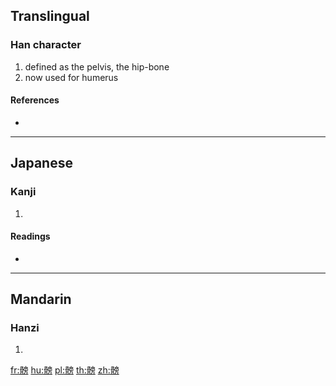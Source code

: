 {{character info/new}}
==Translingual==

===Han character===
{{Han char|rn=188|rad=骨|as=10|sn=20|four=|canj=BBYBS}}

# defined as the pelvis, the hip-bone
# now used for humerus

====References====
* {{Han ref|kx=1450.240|dkj=45246|dj=1977.010|hdz=74416.160|uh=9AC8|ud=39624}}

----

==Japanese==

===Kanji===
{{ja-kanji|grade=|rs=骨10}}

# {{defn|lang=ja|sort=骨10}}

====Readings====
* {{ja-readings|on=[[ほう]] (hō), [[ぼう]] (bō)|kun=[[もも]] (momo)}}

----

==Mandarin==

===Hanzi===
{{cmn-hanzi|pin=[[páng]] ([[pang2]])|wg=p'ang<sup>2</sup>}}

# {{defn|lang=cmn|sort=骨10}}

[[fr:髈]]
[[hu:髈]]
[[pl:髈]]
[[th:髈]]
[[zh:髈]]